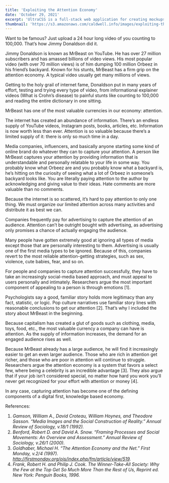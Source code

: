 ```yaml
---
title: 'Exploiting the Attention Economy'
date: 'October 29, 2021'
excerpt: 'UltraCSS is a full-stack web application for creating mockups and graphics with CSS.'
thumbnail: 'https://s3.amazonaws.com/caldwell.info/images/exploiting-the-attention-economy/thumbnail.jpg'
---
```


<PrintPageContainer>

<Md>
<YouTube videoId="sMSZiwHZgrs" />

Want to be famous? Just upload a 24 hour long video of you counting to 100,000. That’s how Jimmy Donaldson did it.
</Md>

<Md>
Jimmy Donaldson is known as MrBeast on YouTube. He has over 27 million subscribers and has amassed billions of video views. His most popular video (with over 70 million views) is of him dumping 100 million Orbeez in his friend’s backyard. Known for his stunts, MrBeast has a firm grip on the attention economy. A typical video usually get many millions of views.

Getting to the holy grail of internet fame, Donaldson put in many years of effort, testing and trying every type of video, from informational explainer videos (What is Crohn’s disease) to painful stunts like counting to 100,000 and reading the entire dictionary in one sitting.

MrBeast has one of the most valuable currencies in our economy: attention.

The internet has created an abundance of information. There’s an endless supply of YouTube videos, Instagram posts, books, articles, etc. Information is now worth less than ever. Attention is so valuable because there’s a limited supply of it: there is only so much time in a day.
</Md>

<Md>
Media companies, influencers, and basically anyone starting some kind of online brand do whatever they can to capture your attention. A person like MrBeast captures your attention by providing information that is understandable and personally relatable to your life in some way. You probably know what Orbeez are and you probably know what a backyard is, he’s hitting on the curiosity of seeing what a lot of Orbeez in someone’s backyard looks like. You are literally paying attention to the author by acknowledging and giving value to their ideas.  Hate comments are more valuable than no comments.

Because the internet is so scattered, it’s hard to pay attention to only one thing. We must organize our limited attention across many activities and distribute it as best we can.

Companies frequently pay for advertising to capture the attention of an audience. Attention can’t be outright bought with advertising, as advertising only promises a chance of actually engaging  the audience.
</Md>

<Md>
Many people have gotten extremely good at ignoring all types of media except those that are personally interesting to them. Advertising is usually one of the first media types to be ignored. Because of this, companies revert to the most reliable attention-getting strategies, such as sex, violence, cute babies, fear, and so on.

For people and companies to capture attention successfully, they have to take an increasingly social-media based approach, and must appeal to users personally and intimately. Researchers argue the most important component of appealing to a person is through emotions [1].

Psychologists say a good, familiar story holds more legitimacy than any fact, statistic, or logic. Pop culture narratives use familiar story lines with reasonable conclusions to get our attention [2]. That’s why I included the story about MrBeast in the beginning.
</Md>

<Md>
Because capitalism has created a glut of goods such as clothing, media, toys, food, etc., the most valuable currency a company can have is attention. As the supply of information increases, the demand for an engaged audience rises as well.

Because MrBeast already has a large audience, he will find it increasingly easier to get an even larger audience. Those who are rich in attention get richer, and those who are poor in attention will continue to struggle. Researchers argue the attention economy is a system that favors a select few, where being a celebrity is an incredible advantage [3]. They also argue that if your job isn’t considered special, no matter how hard you work you’ll never get recognized for your effort with attention or money [4].

In any case, capturing attention has become one of the defining components of a digital first, knowledge based economy.
</Md>

<Md>
References:

1. _Gamson, William A., David Croteau, William Hoynes, and Theodore Sasson. “Media Images and the Social Construction of Reality.” Annual Review of Sociology, v.18/1 (1992)._
2. _Benford, Robert D. and David A. Snow. “Framing Processes and Social Movements: An Overview and Assessment.” Annual Review of Sociology, v.26/1 (2000)._
3. _Goldhaber, Michael H. “The Attention Economy and the Net.” First Monday, v.2/4 (1997). http://firstmonday.org/ojs/index.php/fm/article/view/519._
4. _Frank, Robert H. and Philip J. Cook. The Winner-Take-All Society: Why the Few at the Top Get So Much More Than the Rest of Us, Reprint ed. New York: Penguin Books, 1996._

</Md>

</PrintPageContainer>